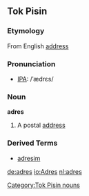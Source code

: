 ==Tok Pisin==
===Etymology===
From English [[address]]

===Pronunciation===
* [[Wiktionary:Pronunciation_key|IPA]]: /ˈædrɛs/

===Noun===
'''adres'''
# A postal [[address]]

===Derived Terms===
* [[adresim]]

[[Category:Tok Pisin nouns]]

[[de:adres]]
[[io:Adres]]
[[nl:adres]]